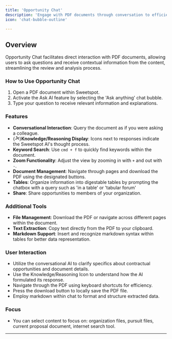 ```yaml
---
title: 'Opportunity Chat'
description: 'Engage with PDF documents through conversation to efficiently query and understand content.'
icon: 'chat-bubble-outline'

---
```


## Overview

Opportunity Chat facilitates direct interaction with PDF documents, allowing users to ask questions and receive contextual information from the content, streamlining the review and analysis process.

### How to Use Opportunity Chat

1. Open a PDF document within Sweetspot.
2. Activate the Ask AI feature by selecting the 'Ask anything' chat bubble.
3. Type your question to receive relevant information and explanations.

### Features

- **Conversational Interaction**: Query the document as if you were asking a colleague.
- {<svg stroke="currentColor" fill="currentColor" stroke-width="0" viewBox="0 0 256 256" class="w-4 h-4 text-zinc-500 dark:text-zinc-400 hover:text-zinc-600 dark:hover:text-zinc-300" height="1em" width="1em" xmlns="http://www.w3.org/2000/svg"><path d="M200,152a31.84,31.84,0,0,0-19.53,6.68l-23.11-18A31.65,31.65,0,0,0,160,128c0-.74,0-1.48-.08-2.21l13.23-4.41A32,32,0,1,0,168,104c0,.74,0,1.48.08,2.21l-13.23,4.41A32,32,0,0,0,128,96a32.59,32.59,0,0,0-5.27.44L115.89,81A32,32,0,1,0,96,88a32.59,32.59,0,0,0,5.27-.44l6.84,15.4a31.92,31.92,0,0,0-8.57,39.64L73.83,165.44a32.06,32.06,0,1,0,10.63,12l25.71-22.84a31.91,31.91,0,0,0,37.36-1.24l23.11,18A31.65,31.65,0,0,0,168,184a32,32,0,1,0,32-32Zm0-64a16,16,0,1,1-16,16A16,16,0,0,1,200,88ZM80,56A16,16,0,1,1,96,72,16,16,0,0,1,80,56ZM56,208a16,16,0,1,1,16-16A16,16,0,0,1,56,208Zm56-80a16,16,0,1,1,16,16A16,16,0,0,1,112,128Zm88,72a16,16,0,1,1,16-16A16,16,0,0,1,200,200Z"></path></svg>}**Knowledge/Reasoning Display**: Icons next to responses indicate the Sweetspot AI's thought process.
- **Keyword Search**: Use `cmd + f` to quickly find keywords within the document.
- **Zoom Functionality**: Adjust the view by zooming in with `+` and out with `-`.
- **Document Management**: Navigate through pages and download the PDF using the designated buttons.
- **Tables**: Organize information into digestable tables by prompting the chatbox with a query such as 'in a table' or 'tabular forum'
- **Share**: Share opportunities to members of your organization. 

### Additional Tools

- **File Management**: Download the PDF or navigate across different pages within the document.
- **Text Extraction**: Copy text directly from the PDF to your clipboard.
- **Markdown Support**: Insert and recognize markdown syntax within tables for better data representation.

### User Interaction

- Utilize the conversational AI to clarify specifics about contractual opportunities and document details.
- Use the Knowledge/Reasoning Icon to understand how the AI formulated its response.
- Navigate through the PDF using keyboard shortcuts for efficiency.
- Press the download button to locally save the PDF file.
- Employ markdown within chat to format and structure extracted data.

### Focus
- You can select content to focus on: organization files, pursuit files, current proposal document, internet search tool.

---
